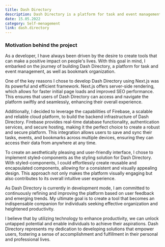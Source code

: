 ```yaml
---
title: Dash Directory
description: Dash Directory is a platform for task and event management, as well as bookmark organization. With its intuitive UI, it simplifies self-management and enhances productivity. Dash Directory empowers users to stay organized and focused on their goals. In development mode.
date: 15.05.2022
category: Self-menagement
link: dash.directory
---
```


### Motivation behind the project

As a developer, I have always been driven by the desire to create tools that can make a positive impact on people's lives. With this goal in mind, I embarked on the journey of building Dash Directory, a platform for task and event management, as well as bookmark organization.

One of the key reasons I chose to develop Dash Directory using Next.js was its powerful and efficient framework. Next.js offers server-side rendering, which allows for faster initial page loads and improved SEO performance. This ensures that users of Dash Directory can access and navigate the platform swiftly and seamlessly, enhancing their overall experience.

Additionally, I decided to leverage the capabilities of Firebase, a scalable and reliable cloud platform, to build the backend infrastructure of Dash Directory. Firebase provides real-time database functionality, authentication services, and secure hosting, making it the perfect choice to create a robust and secure platform. This integration allows users to save and sync their tasks, events, and bookmarks across multiple devices, ensuring they can access their data from anywhere at any time.

To create an aesthetically pleasing and user-friendly interface, I chose to implement styled-components as the styling solution for Dash Directory. With styled-components, I could effortlessly create reusable and encapsulated components, allowing for a consistent and visually appealing design. This approach not only makes the platform visually engaging but also contributes to its overall intuitive user experience.

As Dash Directory is currently in development mode, I am committed to continuously refining and improving the platform based on user feedback and emerging trends. My ultimate goal is to create a tool that becomes an indispensable companion for individuals seeking effective organization and heightened productivity.

I believe that by utilizing technology to enhance productivity, we can unlock untapped potential and enable individuals to achieve their aspirations. Dash Directory represents my dedication to developing solutions that empower users, fostering a sense of accomplishment and fulfillment in their personal and professional lives.
